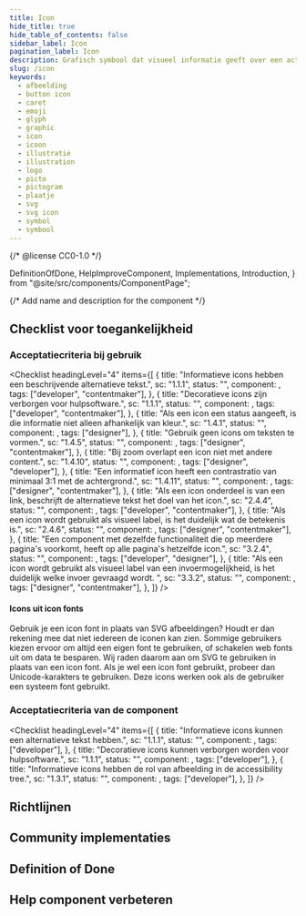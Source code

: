 ```yaml
---
title: Icon
hide_title: true
hide_table_of_contents: false
sidebar_label: Icon
pagination_label: Icon
description: Grafisch symbool dat visueel informatie geeft over een actie, onderwerp of status.
slug: /icon
keywords:
  - afbeelding
  - button icon
  - caret
  - emoji
  - glyph
  - graphic
  - icon
  - icoon
  - illustratie
  - illustration
  - logo
  - picto
  - pictogram
  - plaatje
  - svg
  - svg icon
  - symbol
  - symbool
---
```


{/* @license CC0-1.0 */}

  DefinitionOfDone,
  HelpImproveComponent,
  Implementations,
  Introduction,
} from "@site/src/components/ComponentPage";

{/* Add name and description for the component */}


<Introduction component={component} headingLevel={1} description={description} />

## Checklist voor toegankelijkheid

<IntroGebruik />

### Acceptatiecriteria bij gebruik

<AcImplementatie />

<Checklist
  headingLevel="4"
  items={[
    {
      title: "Informatieve icons hebben een beschrijvende alternatieve tekst.",
      sc: "1.1.1",
      status: "",
      component: <Wcag111i />,
      tags: ["developer", "contentmaker"],
    },
    {
      title: "Decoratieve icons zijn verborgen voor hulpsoftware.",
      sc: "1.1.1",
      status: "",
      component: <Wcag111d />,
      tags: ["developer", "contentmaker"],
    },
    {
      title: "Als een icon een status aangeeft, is die informatie niet alleen afhankelijk van kleur.",
      sc: "1.4.1",
      status: "",
      component: <Wcag141 />,
      tags: ["designer"],
    },
    {
      title: "Gebruik geen icons om teksten te vormen.",
      sc: "1.4.5",
      status: "",
      component: <Wcag145 />,
      tags: ["designer", "contentmaker"],
    },
    {
      title: "Bij zoom overlapt een icon niet met andere content.",
      sc: "1.4.10",
      status: "",
      component: <Wcag1410 />,
      tags: ["designer", "developer"],
    },
    {
      title: "Een informatief icon heeft een contrastratio van minimaal 3:1 met de achtergrond.",
      sc: "1.4.11",
      status: "",
      component: <Wcag1411 />,
      tags: ["designer", "contentmaker"],
    },
    {
      title: "Als een icon onderdeel is van een link, beschrijft de alternatieve tekst het doel van het icon.",
      sc: "2.4.4",
      status: "",
      component: <Wcag244 />,
      tags: ["developer", "contentmaker"],
    },
    {
      title: "Als een icon wordt gebruikt als visueel label, is het duidelijk wat de betekenis is.",
      sc: "2.4.6",
      status: "",
      component: <Wcag246 />,
      tags: ["designer", "contentmaker"],
    },
    {
      title:
        "Een component met dezelfde functionaliteit die op meerdere pagina's voorkomt, heeft op alle pagina's hetzelfde icon.",
      sc: "3.2.4",
      status: "",
      component: <Wcag324 />,
      tags: ["developer", "designer"],
    },
    {
      title:
        "Als een icon wordt gebruikt als visueel label van een invoermogelijkheid, is het duidelijk welke invoer gevraagd wordt. ",
      sc: "3.3.2",
      status: "",
      component: <Wcag332 />,
      tags: ["designer", "contentmaker"],
    },
  ]}
/>

#### Icons uit icon fonts

Gebruik je een icon font in plaats van SVG afbeeldingen? Houdt er dan rekening mee dat niet iedereen de iconen kan zien.
Sommige gebruikers kiezen ervoor om altijd een eigen font te gebruiken, of schakelen web fonts uit om data te besparen.
Wij raden daarom aan om SVG te gebruiken in plaats van een icon font. Als je wel een icon font gebruikt, probeer dan Unicode-karakters te gebruiken.
Deze icons werken ook als de gebruiker een systeem font gebruikt.

### Acceptatiecriteria van de component

<AcComponent />

<Checklist
  headingLevel="4"
  items={[
    {
      title: "Informatieve icons kunnen een alternatieve tekst hebben.",
      sc: "1.1.1",
      status: "",
      component: <Wcag111NLDSi />,
      tags: ["developer"],
    },
    {
      title: "Decoratieve icons kunnen verborgen worden voor hulpsoftware.",
      sc: "1.1.1",
      status: "",
      component: <Wcag111NLDSd />,
      tags: ["developer"],
    },
    {
      title: "Informatieve icons hebben de rol van afbeelding in de accessibility tree.",
      sc: "1.3.1",
      status: "",
      component: <Wcag131NLDS />,
      tags: ["developer"],
    },
  ]}
/>

## Richtlijnen

<Markdown omitH1 headingLevel={3}>
  <Guidelines />
</Markdown>

## Community implementaties

<Implementations component={component} headingLevel={3} />

## Definition of Done

<DefinitionOfDone component={component} headingLevel={3} />

## Help component verbeteren

<HelpImproveComponent component={component} headingLevel={3} />
